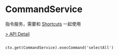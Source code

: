 # CommandService

指令服务，需要和 [Shortcuts](/flowgram.ai/guide/advanced/interactive/shortcuts.html) 一起使用

[> API Detail](https://flowgram-ai.github.io/flowgram.ai/auto-docs/command/interfaces/CommandService.html)


```Usage

ctx.get(CommandService).execCommand('selectAll')
```
